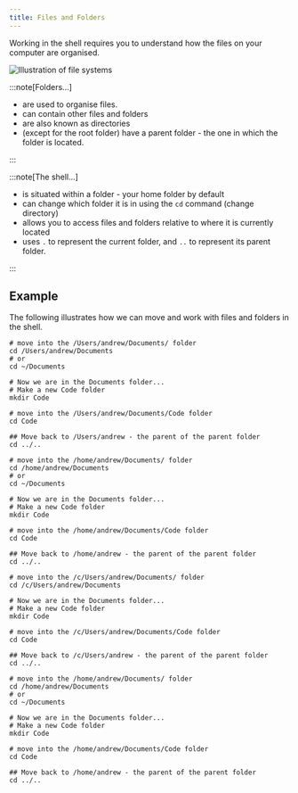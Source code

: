 ```yaml
---
title: Files and Folders
---
```



Working in the shell requires you to understand how the files on your computer are organised.

![Illustration of file systems](./images/file-system-pano.png)

:::note[Folders...]

- are used to organise files.
- can contain other files and folders
- are also known as directories
- (except for the root folder) have a parent folder - the one in which the folder is located.

:::

:::note[The shell...]

- is situated within a folder - your home folder by default
- can change which folder it is in using the `cd` command (change directory)
- allows you to access files and folders relative to where it is currently located
- uses `.` to represent the current folder, and `..` to represent its parent folder.

:::

## Example

The following illustrates how we can move and work with files and folders in the shell.

<Tabs syncKey="terminal-type">

<TabItem label="macOS">

```shell
# move into the /Users/andrew/Documents/ folder
cd /Users/andrew/Documents
# or
cd ~/Documents

# Now we are in the Documents folder...
# Make a new Code folder
mkdir Code

# move into the /Users/andrew/Documents/Code folder
cd Code

## Move back to /Users/andrew - the parent of the parent folder
cd ../..
```

</TabItem>

<TabItem label="Linux">

```shell
# move into the /home/andrew/Documents/ folder
cd /home/andrew/Documents
# or
cd ~/Documents

# Now we are in the Documents folder...
# Make a new Code folder
mkdir Code

# move into the /home/andrew/Documents/Code folder
cd Code

## Move back to /home/andrew - the parent of the parent folder
cd ../..
```

</TabItem>
<TabItem label="Windows (MSYS2)">

```shell
# move into the /c/Users/andrew/Documents/ folder
cd /c/Users/andrew/Documents

# Now we are in the Documents folder...
# Make a new Code folder
mkdir Code

# move into the /c/Users/andrew/Documents/Code folder
cd Code

## Move back to /c/Users/andrew - the parent of the parent folder
cd ../..
```

</TabItem>
<TabItem label="Windows (WSL)">

```shell
# move into the /home/andrew/Documents/ folder
cd /home/andrew/Documents
# or
cd ~/Documents

# Now we are in the Documents folder...
# Make a new Code folder
mkdir Code

# move into the /home/andrew/Documents/Code folder
cd Code

## Move back to /home/andrew - the parent of the parent folder
cd ../..
```

</TabItem>
</Tabs>
